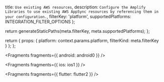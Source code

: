   title: `Use existing AWS resources`,
  description: `Configure the Amplify Libraries to use existing AWS AppSync resources by referencing them in your configuration.`,
  filterKey: 'platform',
  supportedPlatforms: INTEGRATION_FILTER_OPTIONS
};



  return generateStaticPaths(meta.filterKey, meta.supportedPlatforms);
};

  return {
    props: {
      platform: context.params.platform,
      filterKind: meta.filterKey
    }
  };
};


<Fragments fragments={{ android: android0 }} />


<Fragments fragments={{ ios: ios1 }} />


<Fragments fragments={{ flutter: flutter2 }} />
